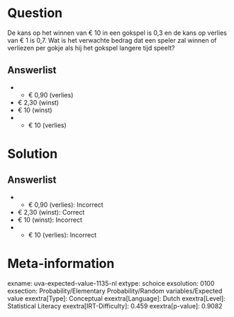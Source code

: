 Question
========

De kans op het winnen van € 10 in een gokspel is 0,3 en de kans op
verlies van € 1 is 0,7. Wat is het verwachte bedrag dat een speler zal
winnen of verliezen per gokje als hij het gokspel langere tijd speelt?

Answerlist
----------

* - € 0,90 (verlies)
* € 2,30 (winst)
* € 10 (winst)
* - € 10 (verlies)

Solution
========

Answerlist
----------

* - € 0,90 (verlies): Incorrect
* € 2,30 (winst): Correct
* € 10 (winst): Incorrect
* - € 10 (verlies): Incorrect

Meta-information
================
exname: uva-expected-value-1135-nl
extype: schoice
exsolution: 0100
exsection: Probability/Elementary Probability/Random variables/Expected value
exextra[Type]: Conceptual
exextra[Language]: Dutch
exextra[Level]: Statistical Literacy
exextra[IRT-Difficulty]: 0.459
exextra[p-value]: 0.9082
